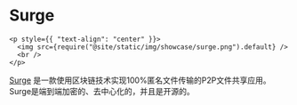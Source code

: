 # Surge

```mdx-code-block
<p style={{ "text-align": "center" }}>
  <img src={require("@site/static/img/showcase/surge.png").default} />
  <br />
</p>
```

[Surge](https://getsurge.io/) 是一款使用区块链技术实现100%匿名文件传输的P2P文件共享应用。Surge是端到端加密的、去中心化的，并且是开源的。